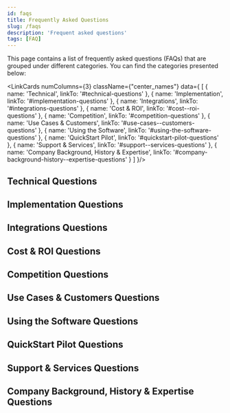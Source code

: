 ```yaml
---
id: faqs
title: Frequently Asked Questions
slug: /faqs
description: 'Frequent asked questions'
tags: [FAQ]
---
```



This page contains a list of frequently asked questions (FAQs) that are grouped under different categories. You can find the categories presented below:

<LinkCards numColumns={3} className={"center_names"} data={
  [
    {
      name: 'Technical',
      linkTo: '#technical-questions'
    },
    {
      name: 'Implementation',
      linkTo: '#implementation-questions'
    },
    {
      name: 'Integrations',
      linkTo: '#integrations-questions'
    },
    {
      name: 'Cost & ROI',
      linkTo: '#cost--roi-questions'
    },
    {
      name: 'Competition',
      linkTo: '#competition-questions'
    },
    {
      name: 'Use Cases & Customers',
      linkTo: '#use-cases--customers-questions'
    },
    {
      name: 'Using the Software',
      linkTo: '#using-the-software-questions'
    },
    {
      name: 'QuickStart Pilot',
      linkTo: '#quickstart-pilot-questions'
    },
    {
      name: 'Support & Services',
      linkTo: '#support--services-questions'
    },
    {
      name: 'Company Background, History & Expertise',
      linkTo: '#company-background-history--expertise-questions'
    }
  ]
}/>

## Technical Questions

<Technical/>

## Implementation Questions

<Implementation/>

## Integrations Questions

<Integrations/>

## Cost & ROI Questions

<CostRoi/>

## Competition Questions

<Competition/>

## Use Cases & Customers Questions

<UseCases/>

## Using the Software Questions

<UsingSoftware/>

## QuickStart Pilot Questions

<Quickstart/>

## Support & Services Questions

<SupportServices/>

## Company Background, History & Expertise Questions

<CompanyBackground/>

